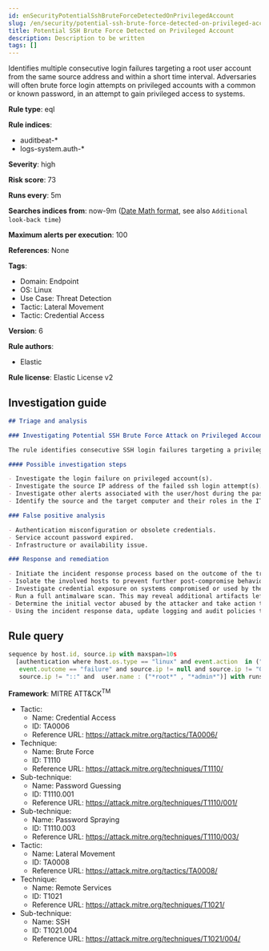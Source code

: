 ```yaml
---
id: enSecurityPotentialSshBruteForceDetectedOnPrivilegedAccount
slug: /en/security/potential-ssh-brute-force-detected-on-privileged-account
title: Potential SSH Brute Force Detected on Privileged Account
description: Description to be written
tags: []
---
```


<div id="potential-ssh-brute-force-detected-on-privileged-account"></div>

Identifies multiple consecutive login failures targeting a root user account from the same source address and within a short time interval. Adversaries will often brute force login attempts on privileged accounts with a common or known password, in an attempt to gain privileged access to systems.

**Rule type**: eql

**Rule indices**: 

* auditbeat-*
* logs-system.auth-*

**Severity**: high

**Risk score**: 73

**Runs every**: 5m

**Searches indices from**: now-9m ([Date Math format](((ref))/common-options.html#date-math), see also <DocLink id="enSecurityRulesUiCreate" section="set-the-rules-schedule">`Additional look-back time`</DocLink>)

**Maximum alerts per execution**: 100

**References**: None

**Tags**: 

* Domain: Endpoint
* OS: Linux
* Use Case: Threat Detection
* Tactic: Lateral Movement
* Tactic: Credential Access

**Version**: 6

**Rule authors**: 

* Elastic

**Rule license**: Elastic License v2

## Investigation guide

```markdown
## Triage and analysis

### Investigating Potential SSH Brute Force Attack on Privileged Account

The rule identifies consecutive SSH login failures targeting a privileged (root) account from the same source IP address to the same target host indicating brute force login attempts.

#### Possible investigation steps

- Investigate the login failure on privileged account(s).
- Investigate the source IP address of the failed ssh login attempt(s).
- Investigate other alerts associated with the user/host during the past 48 hours.
- Identify the source and the target computer and their roles in the IT environment.

### False positive analysis

- Authentication misconfiguration or obsolete credentials.
- Service account password expired.
- Infrastructure or availability issue.

### Response and remediation

- Initiate the incident response process based on the outcome of the triage.
- Isolate the involved hosts to prevent further post-compromise behavior.
- Investigate credential exposure on systems compromised or used by the attacker to ensure all compromised accounts are identified. Reset passwords for these accounts and other potentially compromised credentials, such as email, business systems, and web services.
- Run a full antimalware scan. This may reveal additional artifacts left in the system, persistence mechanisms, and malware components.
- Determine the initial vector abused by the attacker and take action to prevent reinfection through the same vector.
- Using the incident response data, update logging and audit policies to improve the mean time to detect (MTTD) and the mean time to respond (MTTR).

```

## Rule query

```js
sequence by host.id, source.ip with maxspan=10s
  [authentication where host.os.type == "linux" and event.action  in ("ssh_login", "user_login") and
   event.outcome == "failure" and source.ip != null and source.ip != "0.0.0.0" and
   source.ip != "::" and  user.name : ("*root*" , "*admin*")] with runs=3

```

**Framework**: MITRE ATT&CK<sup>TM</sup>

* Tactic:
    * Name: Credential Access
    * ID: TA0006
    * Reference URL: https://attack.mitre.org/tactics/TA0006/
* Technique:
    * Name: Brute Force
    * ID: T1110
    * Reference URL: https://attack.mitre.org/techniques/T1110/
* Sub-technique:
    * Name: Password Guessing
    * ID: T1110.001
    * Reference URL: https://attack.mitre.org/techniques/T1110/001/
* Sub-technique:
    * Name: Password Spraying
    * ID: T1110.003
    * Reference URL: https://attack.mitre.org/techniques/T1110/003/
* Tactic:
    * Name: Lateral Movement
    * ID: TA0008
    * Reference URL: https://attack.mitre.org/tactics/TA0008/
* Technique:
    * Name: Remote Services
    * ID: T1021
    * Reference URL: https://attack.mitre.org/techniques/T1021/
* Sub-technique:
    * Name: SSH
    * ID: T1021.004
    * Reference URL: https://attack.mitre.org/techniques/T1021/004/

